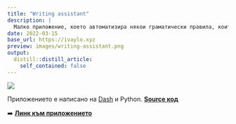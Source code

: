 ```yaml
---
title: "Writing assistant"
description: |
  Малко приложение, което автоматизира някои граматически правила, които не са лесно достъпни на фонетичната клавиатура на Windows или пък са често пренебрегвани. Създадох го за приятелката ми, за да ѝ спестява време при писането на прессъобщения.
date: 2022-03-15
base_url: https://ivaylo.xyz
preview: images/writing-assistant.png
output:
  distill::distill_article:
    self_contained: false
---
```


![](images/writing-assistant.png)

Приложението е написано на [Dash](https://plotly.com/dash/) и Python. [**Source код**](https://github.com/sakelariev/bg-quotes)

➡️ [**Линк към приложението**](http://bg-quotes.ivaylo.xyz)
